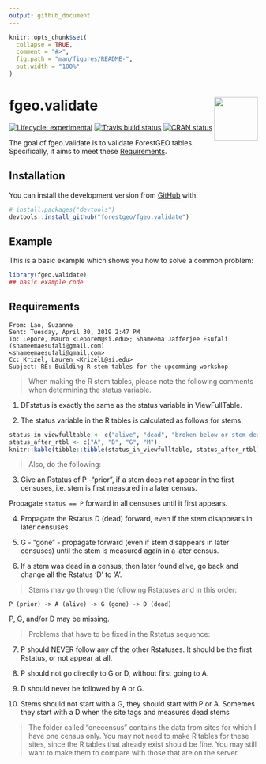 ```yaml
---
output: github_document
---
```


<!-- README.md is generated from README.Rmd. Please edit that file -->

```r
knitr::opts_chunk$set(
  collapse = TRUE,
  comment = "#>",
  fig.path = "man/figures/README-",
  out.width = "100%"
)
```

# <img src="https://i.imgur.com/vTLlhbp.png" align="right" height=88 /> fgeo.validate

<!-- badges: start -->
[![Lifecycle: experimental](https://img.shields.io/badge/lifecycle-experimental-orange.svg)](https://www.tidyverse.org/lifecycle/#experimental)
[![Travis build status](https://travis-ci.org/forestgeo/fgeo.validate.svg?branch=master)](https://travis-ci.org/forestgeo/fgeo.validate)
[![CRAN status](https://www.r-pkg.org/badges/version/fgeo.validate)](https://cran.r-project.org/package=fgeo.validate)
<!-- badges: end -->

The goal of fgeo.validate is to validate ForestGEO tables. Specifically, it aims to meet these [Requirements].

## Installation

You can install the development version from [GitHub](https://github.com/) with:

``` r
# install.packages("devtools")
devtools::install_github("forestgeo/fgeo.validate")
```
## Example

This is a basic example which shows you how to solve a common problem:

```r
library(fgeo.validate)
## basic example code
```

## Requirements

```
From: Lao, Suzanne
Sent: Tuesday, April 30, 2019 2:47 PM
To: Lepore, Mauro <LeporeM@si.edu>; Shameema Jafferjee Esufali (shameemaesufali@gmail.com)
<shameemaesufali@gmail.com>
Cc: Krizel, Lauren <KrizelL@si.edu>
Subject: RE: Building R stem tables for the upcomming workshop
```

> When making the R stem tables, please note the following comments when determining the status variable.

1. DFstatus is exactly the same as the status variable in ViewFullTable.

2. The status variable in the R tables is calculated as follows for stems:

```r
status_in_viewfulltable <- c("alive", "dead", "broken below or stem dead", "missing")
status_after_rtbl <- c("A", "D", "G", "M")
knitr::kable(tibble::tibble(status_in_viewfulltable, status_after_rtbl))
```

> Also, do the following:

3. Give an Rstatus of P -"prior", if a stem does not appear in the first censuses, i.e. stem is first measured in a later census.

Propagate `status == P` forward in all censuses until it first appears.

4. Propagate the Rstatus D (dead) forward, even if the stem disappears in later censuses.

5. G - "gone" - propagate forward (even if stem disappears in later censuses) until the stem is measured again in a later census.

6. If a stem was dead in a census, then later found alive, go back and change all the Rstatus 'D' to 'A'.

> Stems may go through the following Rstatuses and in this order:

`P (prior) -> A (alive) -> G (gone) -> D (dead)`

P, G, and/or D may be missing.

> Problems that have to be fixed in the Rstatus sequence:

7. P should NEVER follow any of the other Rstatuses. It should be the first Rstatus, or not appear at all.

8. P should not go directly to G or D, without first going to A.

9. D should never be followed by A or G.

10. Stems should not start with a G, they should start with P or A. Somemes they start with a D when the site tags and measures dead stems

> The folder called "onecensus" contains the data from sites for which I have one census only. You may not need to make R tables for these sites, since the R tables that already exist should be fine. You may still want to make them to compare with those that are on the server.

